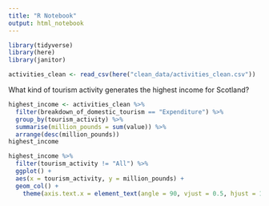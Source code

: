 ```yaml
---
title: "R Notebook"
output: html_notebook
---
```



```r
library(tidyverse)
library(here)
library(janitor)
```

```r
activities_clean <- read_csv(here("clean_data/activities_clean.csv"))
```


What kind of tourism activity generates the highest income for Scotland?
```r
highest_income <- activities_clean %>% 
  filter(breakdown_of_domestic_tourism == "Expenditure") %>% 
  group_by(tourism_activity) %>% 
  summarise(million_pounds = sum(value)) %>% 
  arrange(desc(million_pounds))
highest_income
```
 
 
```r
highest_income %>% 
  filter(tourism_activity != "All") %>% 
  ggplot() +
  aes(x = tourism_activity, y = million_pounds) +
  geom_col() +
    theme(axis.text.x = element_text(angle = 90, vjust = 0.5, hjust = 1))
```
 

